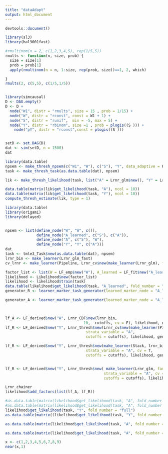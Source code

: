 ```yaml
---
title: "dataAdapt"
output: html_document
---
```


```r
devtools::document()

library(sl3)
library(hal9001fast)
```



```r

#rmultinom(n = 2, c(1,2,3,4,5), rep(1/5,5))
rmults <- function(n, size, prob) {
  size = size[1]
  prob = prob[1]
  apply(rmultinom(n = n, 1:size, rep(prob, size))==1, 2, which)

}
rmults(2, c(5,5), c(1/5,1/5))


library(simcausal)
D <- DAG.empty()
D <- D +
  node("W1", distr = "rmults", size = 15 , prob = 1/15) +
  node("W", distr = "rconst", const = W1 + 1) +
  node("S", distr = "runif",  min = -5, max = 5) +
  node("Y", distr = "rbinom", size =1 , prob = plogis((S ))) + 
    node("pY", distr = "rconst",const = plogis((S )))


setD <- set.DAG(D)
dat <- sim(setD, n = 1500)
dat

```

```r
library(data.table)
npsem <- make_thresh_npsem(c("W1", "W"), c("S"), "Y", data_adaptive = F)
task <- make_thresh_task(as.data.table(dat), npsem)

lik <- make_thresh_likelihood(task, list("A" = Lrnr_glm$new(), "Y" = Lrnr_glm$new()))
```


```r
data.table(matrix(lik$get_likelihood(task, "A"), ncol = 10))
data.table(matrix(lik$get_likelihood(task, "Y"), ncol = 10))
compute_thresh_estimate(lik, type = 1)
```


```r
library(data.table)
library(origami)
library(delayed)


npsem <- list(define_node("W", "W", c()),
              define_node("A_learned", c("S"), c("A")),
              define_node("A", c("S"), "W"),
              define_node("Y", "Y", c("A")))
dat
task <- tmle3_Task$new(as.data.table(dat), npsem)
lrnr_bin <- make_learner(Lrnr_glm_fast)
cv_lrnr <- make_learner(Pipeline, Lrnr_cv$new(make_learner(Lrnr_glm), full_fit = T))

factor_list <- list(W = LF_emp$new("W"), A_learned = LF_fit$new("A_learned", cv_lrnr, type = "mean"))
likelihood <- Likelihood$new(factor_list)
likelihood <- likelihood$train(task)
data.table(likelihood$get_likelihood(task, "A_learned", fold_number = "validation"), task$get_tmle_node("A"))
generator_R <- learner_marker_task_generator(learned_marker_node = "A_learned", node = "Y")

generator_A <- learner_marker_task_generator(learned_marker_node = "A_learned", node = "A")

  
```

```r
lf_A <- LF_derived$new("A", Lrnr_CDF$new(lrnr_bin,
                                   10,  cutoffs, cv = F), likelihood, generator_A, type = "mean")
lf_R <- LF_derived$new("Y", Lrnr_thresh$new(Lrnr_cv$new(make_learner(Pipeline, lrnr_bin, make_learner(Lrnr_wrapper, 5))), 
                                    strata_variable = "A",
                                    cutoffs = cutoffs), likelihood, generator_R, type = "mean")

lf_R <- LF_derived$new("Y", Lrnr_thresh$new(make_learner(Stack, lrnr_bin, lrnr_bin),
                                    strata_variable = "A", cv = T,
                                    cutoffs = cutoffs), likelihood, generator_R, type = "mean")


lf_R <- LF_derived$new("Y", Lrnr_thresh$new( make_learner(Lrnr_glm, family = binomial()),
                                            strata_variable = "A", cv = F,
                                            cutoffs = cutoffs), likelihood, generator_R, type = "mean")

Lrnr_chainer
likelihood$add_factors(list(lf_A, lf_R))
```

```r
#as.data.table(matrix(likelihood$get_likelihood(task, "A", fold_number = "validation"), nrow = 1500))
#as.data.table(matrix(likelihood$get_likelihood(task, "A", fold_number = "validation"), nrow = 1500))
likelihood$get_likelihood(task, "Y", fold_number = "full")
as.data.table(matrix((likelihood$get_likelihood(task, "Y", fold_number = "full")), nrow = 1500))

as.data.table(matrix(likelihood$get_likelihood(task, "A", fold_number = "full"), nrow = 1500))
```

```r
as.data.table(matrix(likelihood$get_likelihood(task, "A", fold_number = 1), nrow = 1500))

```



```R
x <- c(1,2,3,4,5,6,7,8,9)
near(x,1)
```

